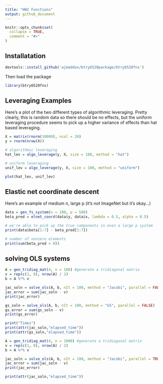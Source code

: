 ```yaml
---
title: "HW2 Functions"
output: github_document
---
```


```r
knitr::opts_chunk$set(
  collapse = TRUE,
  comment = "#>"
)
```

## Installatation
```r
devtools::install_github('wjmaddox/btry6520package/btry6520fns')
```

Then load the package
```r
library(btry6520fns)
```

## Leveraging Examples

Here's a plot of the two different types of algorithmic leveraging. Pretty clearly, this is random data so there should be no effects, but the uniform leveraging procedure seems to pick up a higher variance of effects than hat based leveraging.

```r
X = matrix(rnorm(10000), ncol = 20)
y = rnorm(nrow(X))

# algorithmic leveraging
hat_lev = algo_leverage(y, X, size = 100, method = "hat")

# uniform leveraging
unif_lev = algo_leverage(y, X, size = 100, method = "uniform")

plot(hat_lev, unif_lev)
```

## Elastic net coordinate descent

Here's an example of medium n, large p (it's not ImageNet but it's okay...)

```r
data = gen_fs_system(n = 100, p = 500)
beta_pred = elnet_coord(data$y, data$x, lambda = 0.5, alpha = 0.5)

# we're able to pick up the true components in even a large p system
print(data$beta[1:7] - beta_pred[1:7])

# number of nonzero elements
print(sum(beta_pred > 0))
```

## solving OLS systems

```r
A = gen_tridiag_mat(4, n = 100) #generate a tridiagonal matrix
v = rep(c(1, 0), nrow(A) / 2)
b = A %*% v

jac_soln = solve_ols(A, b, nIt = 100, method = "Jacobi", parallel = FALSE)
jac_error = sum(jac_soln - v)
print(jac_error)

gs_soln = solve_ols(A, b, nIt = 100, method = "GS", parallel = FALSE)
gs_error = sum(gs_soln - v)
print(gs_error)

print("Times")
print(attr(jac_soln,"elapsed_time"))
print(attr(gs_soln,"elapsed_time"))
```

```r
A = gen_tridiag_mat(4, n = 1000) #generate a tridiagonal matrix
v = rep(c(1, 0), nrow(A) / 2)
b = A %*% v

jac_soln = solve_ols(A, b, nIt = 100, method = "Jacobi", parallel = TRUE)
jac_error = sum(jac_soln - v)
print(jac_error)

print(attr(jac_soln,"elapsed_time"))
```

